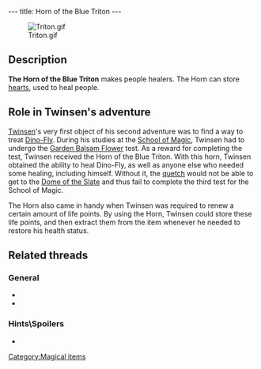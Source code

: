 ---
title: Horn of the Blue Triton
---

[[Image:Triton.gif|right]]

{{Quote|
Quote=It lets you draw in hearts (Life points) and store them. You can then use them to treat yourself or someone else.|
Character=Official description}}

==Description==
'''The Horn of the Blue Triton''' makes people healers. The Horn can store [[hearts]], used to heal people.

==Role in Twinsen's adventure==
[[Twinsen]]'s very first object of his second adventure was to find a way to treat [[Dino-Fly]]. During his studies at the [[School of Magic]], Twinsen had to undergo the [[Garden Balsam Flower]] test. As a reward for completing the test, Twinsen received the Horn of the Blue Triton. With this horn, Twinsen obtained the ability to heal Dino-Fly, as well as anyone else who needed some healing, including himself. Without it, the [[quetch]] would not be able to get to the [[Dome of the Slate]] and thus fail to complete the third test for the School of Magic.

The Horn also came in handy when Twinsen was required to renew a certain amount of life points. By using the Horn, Twinsen could store these life points, and then extract them from the item whenever he needed to restore his health status.

==Related threads==
===General===
* {{thread|id=6289|title=Favourite Horn}}
* {{thread|id=6092|title=How many people did you heal?}}

===Hints\Spoilers===
* {{thread|id=10385|title=every point of interest i could find (lba2) that isnt on this site, that needs to be!}}

[[Category:Magical items]]